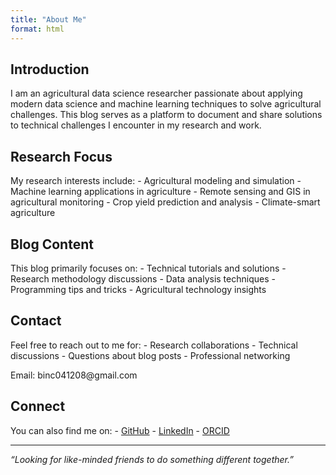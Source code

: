 ```yaml
---
title: "About Me"
format: html
---
```


## Introduction

I am an agricultural data science researcher passionate about applying modern data science and machine learning techniques to solve agricultural challenges. This blog serves as a platform to document and share solutions to technical challenges I encounter in my research and work.

## Research Focus

My research interests include:
- Agricultural modeling and simulation
- Machine learning applications in agriculture
- Remote sensing and GIS in agricultural monitoring
- Crop yield prediction and analysis
- Climate-smart agriculture

## Blog Content

This blog primarily focuses on:
- Technical tutorials and solutions
- Research methodology discussions
- Data analysis techniques
- Programming tips and tricks
- Agricultural technology insights

## Contact

Feel free to reach out to me for:
- Research collaborations
- Technical discussions
- Questions about blog posts
- Professional networking

Email: binc041208@gmail.com

## Connect

You can also find me on:
- [GitHub](https://github.com/chenbin98)
- [LinkedIn](https://www.linkedin.com/in/bin-chen-49292b312/)
- [ORCID](https://orcid.org/my-orcid?orcid=0009-0000-8266-940X)

---
*"Looking for like-minded friends to do something different together."*